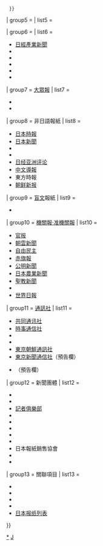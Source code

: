 {{Navbox
| state      = autocollapse
| name       = 日本各大報紙
| title      = [[日本報紙|日本]]的主要[[報紙]]
| listclass  = hlist

| group1     = {{Link-ja|全國報|全国紙}}
| list1      = 
* [[讀賣新聞]]
* [[朝日新聞]]
* [[每日新聞]]
* [[日本經濟新聞]]

| group2     = 大都會報
| list2      = 
* [[產經新聞]]
* [[中日新聞]]
** [[東京新聞]]
** {{Link-ja|北陸中日新聞|北陸中日新聞}}
** {{Link-ja|日刊縣民福井|日刊県民福井}}

| group3     = {{Link-ja|地區報|ブロック紙}}
| list3      = 
* [[北海道新聞]]
* [[河北新報]]
* {{Link-ja|北國新聞|北國新聞}}
** {{Link-ja|富山新聞|富山新聞}}
* [[京都新聞]]
** ''舊''{{Link-ja|滋賀日日新聞|滋賀日日新聞}}
* [[中國新聞 (日本)|中國新聞]]
* [[西日本新聞]]

| group4     = {{Link-ja|地方報|地方紙}}
| list4      = {{Navbox subgroup
  | group1 = 
  | list1  = {{Navbox|child
    | title      = 主要地方報
    | state      = collapsed
    | group1     = 北海道地區
    | list1      = 
* {{Link-ja|钏路新聞|釧路新聞}}<sup>◆</sup>
* {{Link-ja|十勝每日新聞|十勝毎日新聞}}<sup>◆</sup><sup>◇</sup>
* {{Link-ja|經濟信鴿|経済の伝書鳩}}<sup>◆</sup><sup>◇</sup>
* {{Link-ja|室蘭民報|室蘭民報}}<sup>◆</sup>
* {{Link-ja|苫小牧民報|苫小牧民報}}<sup>◆</sup><sup>◇</sup>
* {{Link-ja|千歲民報|千歳民報}}<sup>◆</sup><sup>◇</sup>
* {{Link-ja|函館新聞|函館新聞}}<sup>◆</sup>
    | group2     = 東北地區
    | list2      = 
    | group3     = 關東地區
    | list3      = 
    | group4     = 中部地區
    | list4      = 
    | group5     = 近畿地區
    | list5      = 
    | group6     = 中國地區
    | list6      = 
    | group7     = 四國地區
    | list7      = 
    | group8     = 九州地區
    | list8      = 
    | group9     = 沖繩地區
    | list9      = 
    | below      = 註：<sup>◆</sup>僅在所處都道府縣下部分地區發行（其餘為覆蓋所處都道府縣）；<sup>◇</sup>以[[晚報]]形式發行。
    }}
<!-- 【地方報】與【47NEWS】分界線 -->
  | group2 = 
  | list2  = {{Navbox|child
    | title      = [[47NEWS]]加盟報
    | group1     = {{Link-ja|全國報|全国紙}}
    | list1      = 
* [[產經新聞]]
* [[日本經濟新聞]]
    | group2     = 英語報紙
    | list2      = 
* [[日本時報]]
    | group3     = 北海道
    | list3      = 
* [[北海道新聞]]
* {{Link-ja|室蘭民報|室蘭民報}}
    | group4     = 東北
    | list4      = 
* [[河北新報]]
* {{Link-ja|東奧日報|東奥日報}}
* {{Link-ja|東北日報|デーリー東北}}
* [[秋田魁新報]]
* {{Link-ja|山形新聞|山形新聞}}
* {{Link-ja|岩手日報|岩手日報}}
* {{Link-ja|福島民報|福島民報}}
* {{Link-ja|福島民友|福島民友|福島民友新聞}}
    | group5     = 關東{{·}}東京
    | list5      = 
* {{Link-ja|下野新聞|下野新聞}}
* {{Link-ja|茨城新聞|茨城新聞}}
* [[上毛新聞]]
* {{Link-ja|千葉日報|千葉日報}}
* [[東京新聞]]
** {{Link-ja|中日新聞東京總社|中日新聞東京本社}}
* {{Link-ja|神奈川新聞|神奈川新聞}}
* {{Link-ja|埼玉新聞|埼玉新聞}}
    | group6     = 中部
    | list6      = 
* [[山梨日日新聞]]
* {{Link-ja|信濃每日新聞|信濃毎日新聞}}
* [[新潟日報]]
* [[中日新聞]]
* {{Link-ja|中部經濟新聞|中部経済新聞}}
* {{Link-ja|伊勢新聞|伊勢新聞}}
* [[靜岡新聞]]
* {{Link-ja|岐阜新聞|岐阜新聞}}
* {{Link-ja|北日本新聞|北日本新聞}}
* {{Link-ja|北國新聞|北國新聞}}
* {{Link-ja|福井新聞|福井新聞}}
    | group7     = 近畿
    | list7      = 
* [[京都新聞]]
* [[神戶新聞]]
* {{Link-ja|奈良新聞|奈良新聞}}
* {{Link-ja|紀伊民報|紀伊民報}}
    | group8     = 中國
    | list8      = 
* [[山陽新聞]]
* [[中國新聞 (日本)|中國新聞]]
* {{Link-ja|日本海新聞|日本海新聞}}
* [[山口新闻]]
* {{Link-ja|山陰中央新報|山陰中央新報}}
    | group9     = 四國
    | list9      = 
* {{Link-ja|四國新聞|四国新聞}}
* {{Link-ja|愛媛新聞|愛媛新聞}}
* {{Link-ja|德島新聞|徳島新聞}}
* {{Link-ja|高知新聞|高知新聞}}
    | group10    = 九州{{·}}沖繩
    | list10     = 
* [[西日本新聞]]
* {{Link-ja|大分合同新聞|大分合同新聞}}
* {{Link-ja|宮崎日日新聞|宮崎日日新聞}}
* {{Link-ja|長崎新聞|長崎新聞}}
* {{Link-ja|佐賀新聞|佐賀新聞}}
* {{Link-ja|熊本日日新聞|熊本日日新聞}}
* {{Link-ja|南日本新聞|南日本新聞}}
* [[沖繩時報]]
* [[琉球新報]]
    | group11    = [[通訊社]]
    | list11     = 
* [[共同通讯社]]
    | group12    = 曾加盟報社
    | list12     = 
* {{Link-ja|名古屋时报|名古屋タイムズ}}
    | group13    = 網站運營
    | list13     = 
* [[47NEWS|全国新闻网]]
    }}
  }}

| group5     = {{Link-ja|體育報|スポーツ新聞}}
| list5      = {{Navbox subgroup
  | group1 = 
  | list1  = {{Navbox|child
    | title      = 主要體育報
    | state      = collapsed
    | group1     = 全國性
    | list1      = 
* [[日刊體育]]
* [[體育日本]]
** {{Link-ja|體育日本新報|新報スポニチ}}
* [[體育報知]]
* [[產經體育]]
    | group2     = 地方性
    | list2      = 
* {{Link-ja|體育日報|デイリースポーツ}}
* {{Link-ja|道新體育|道新スポーツ}}<sup>☆</sup>
* [[中日體育]]
** {{Link-ja|東京中日體育|東京中日スポーツ}}
* {{Link-ja|西日本體育|西日本スポーツ}}
    | group3     = 晚報
    | list3      = 
* [[東京體育]]
** {{Link-ja|中京體育|中京スポーツ}}
** {{Link-ja|大阪體育|大阪スポーツ}}
** {{Link-ja|九州體育|九州スポーツ}}<sup>★</sup>
    | group4     = 休刊·廢刊
    | list4      =
* {{Link-ja|休閒新聞|レジャーニューズ}}
* {{Link-ja|夜體|ナイスポ}}
** {{Link-ja|夜體|ナイスポ|夜晚體育大阪版}}
* {{Link-ja|神港晚報新聞社|神港夕刊新聞社|ALL體育}}<sup>⊙</sup>
* {{Link-ja|體育中國|スポーツ中国}}
* {{Link-ja|福日體育|フクニチスポーツ}}
* {{Link-ja|秋田魁體育|さきがけスポーツ}}<sup>☆</sup>
* {{Link-ja|內外時報|内外タイムス}}
    | below      = 註：<sup>☆</sup>與《[[產經體育]]》有合作關係；<sup>★</sup>以[[晨報]]形式發行；<sup>⊙</sup>以兵庫縣和大阪府為中心發行，現因經營不善而轉讓給《[[日刊體育]]》（[[朝日新聞]]系）。
    }}
<!-- 【體育報】與【賽馬報】分界線 -->
  | group2 = 
  | list2  = {{Navbox|child
    | title      = 日本的[[馬經 (報紙)|賽馬報]]
    | state      = collapsed
    | group1     = 面向全國
    | list1      = 
* {{Link-ja|賽馬8|競馬エイト}}
* {{Link-ja|賽馬簿|ケイバブック}}
* {{Link-ja|研究新聞|研究ニュース}}
* {{Link-ja|優馬|優馬}}
    | group2     = 面向關東
    | list2      = 
* {{Link-ja|馬三郎|馬三郎}}
* {{Link-ja|勝馬|勝馬}}
* {{Link-ja|競友|競友}}
* {{Link-ja|賽馬日報|日刊競馬}}
    | group3     = 面向{{Link-ja|日本地方性賽馬|地方競馬|地方}}
    | list3      = 
* {{Link-ja|賽馬NEWS|ケイシュウNEWS}}
* 勝馬
* 賽馬日報
* 賽馬簿
* {{Link-ja|賽馬王牌|競馬エース}}
* {{Link-ja|賽馬近畿|競馬キンキ}}
    | group4     = 休刊·廢刊
    | list4      =
* {{Link-ja|德比新聞|ダービーニュース}}
* 統計器
* {{Link-ja|研究新聞|研究ニュース|賽馬研究}}
* {{Link-ja|賽馬新聞|競馬ニュース}}
* {{Link-ja|德比社|ダービー社|賽馬德比}}
* 賽馬迷
* {{Link-ja|Horse News·馬|ホースニュース・馬}}
* 賽馬科學
* Resport
* {{Link-ja|勝馬之刊|勝馬の栞}}
* {{Link-ja|賽馬日本|競馬ニホン}}
    }}
  }}

| group6     = {{Link-ja|專門報|専門紙|經濟報}}
| list6      = 
* [[日經產業新聞]]
* {{Link-ja|工業新聞日報|日刊工業新聞}}
* {{Link-ja|富士產經商業|フジサンケイ ビジネスアイ}}
* {{Link-ja|中部經濟新聞|中部経済新聞}}
* {{Link-ja|日經市場新聞|日経MJ}}
* {{Link-ja|日經真理|日経ヴェリタス}}

| group7     = [[小报 (版式)|大眾報]]
| list7      = 
* {{Link-ja|富士晚報|夕刊フジ}}
* {{Link-ja|現代日報 (日本)|日刊ゲンダイ|現代日報}}

| group8     = 非日語報紙
| list8      = 
* [[日本時報]]{{en}}
* [[The Japan News|日本新聞]]{{en}}
* {{Link-ja|朝日周刊|朝日ウィークリー}}{{en}}
* {{Link-ja|每日周刊|毎日ウィークリー}}{{en}}
* [[日经亚洲评论]]{{en}}
* [[中文導報]]{{zh}}
* 東方時報{{zh}}
* [[朝鲜新报]]{{ko}}

| group9     = [[盲文]]報紙
| list9      = 
* {{Link-ja|点字每日|点字毎日}}

| group10     = [[机关报|機關報·准機關報]]
| list10      = 
* [[官报]]
* [[朝云 (报纸)|朝雲新聞]]
* [[自由民主 (報紙)|自由民主]]
* [[赤旗報]]
* [[公明新聞]]
* [[日本農業新聞]]
* [[聖教新聞]]
* {{Link-ja|神社新報|神社新報}}
* [[世界日報 (日本)|世界日報]]

| group11    = [[通訊社]]
| list11     = 
* [[共同通讯社]]
* [[時事通信社]]
* {{Link-ja|機關報聯合通訊社|機関紙連合通信社}}
* {{Link-ja|電台通訊社|ラヂオプレス}}
* [[朝鲜中央通讯社|東京朝鮮通訊社]]
* [[東京新聞通信社]]（預告欄）
* {{Link-ja|日刊編輯中心|日刊編集センター}}（預告欄）

| group12    = 新聞團體
| list12     = 
* {{Link-ja|日本新聞協會|日本新聞協会}}
* {{Link-ja|日本雜誌協會|日本雑誌協会}}
* [[記者俱樂部]]
* {{Link-ja|日本記者俱樂部|日本記者クラブ}}
* {{Link-ja|日本機關報協會|日本機関紙協会}}
* {{Link-ja|日本記者會議|日本ジャーナリスト会議}}
* {{Link-ja|日本新聞工會聯合會|日本新聞労働組合連合}}
* {{Link-ja|日本發行統計協會|日本ABC協会}}
* 日本報紙銷售協會
* {{Link-ja|全國鄉土報紙聯盟|全国郷土紙連合}}
* {{Link-ja|日本地域報紙協議會|日本地域紙協議会}}

| group13    = 關聯項目
| list13     = 
* {{Link-ja|專門報|専門紙|行業報}}
* {{Link-ja|報道協定|報道協定}}
* {{Link-ja|大眾媒體集中排除原則|マスメディア集中排除原則}}
* {{Link-ja|新聞休刊日|新聞休刊日}}
* [[日本报纸列表]]

}}<noinclude>[[Category:日本報紙|*]][[Category:報紙導航模板|J]]</noinclude>